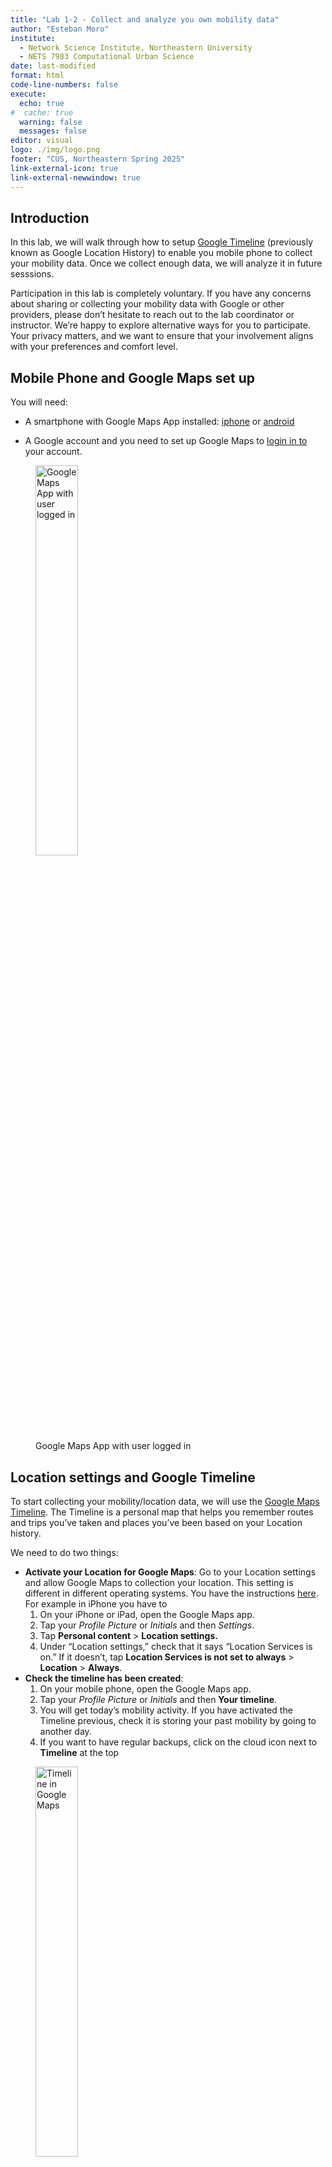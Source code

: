 ```yaml
---
title: "Lab 1-2 - Collect and analyze you own mobility data"
author: "Esteban Moro"
institute:
  - Network Science Institute, Northeastern University
  - NETS 7983 Computational Urban Science
date: last-modified
format: html
code-line-numbers: false
execute:
  echo: true
#  cache: true
  warning: false
  messages: false
editor: visual
logo: ./img/logo.png
footer: "CUS, Northeastern Spring 2025"
link-external-icon: true
link-external-newwindow: true
---
```


## Introduction

In this lab, we will walk through how to setup [Google Timeline](google.com/maps/timeline) (previously known as Google Location History) to enable you mobile phone to collect your mobility data. Once we collect enough data, we will analyze it in future sesssions.

::: callout-note
Participation in this lab is completely voluntary. If you have any concerns about sharing or collecting your mobility data with Google or other providers, please don’t hesitate to reach out to the lab coordinator or instructor. We’re happy to explore alternative ways for you to participate. Your privacy matters, and we want to ensure that your involvement aligns with your preferences and comfort level.
:::

## Mobile Phone and Google Maps set up

You will need:

-   A smartphone with Google Maps App installed: [iphone](https://apps.apple.com/us/app/google-maps/id585027354) or [android](https://play.google.com/store/apps/details?id=com.google.android.apps.maps&hl=en_US&pli=1)

-   A Google account and you need to set up Google Maps to [login in to](https://support.google.com/maps/answer/2803351?hl=en&co=GENIE.Platform%3DAndroid) your account.

![Google Maps App with user logged in](img/googlemaps.jpeg){width="40%"}

## Location settings and Google Timeline

To start collecting your mobility/location data, we will use the [Google Maps Timeline](https://support.google.com/maps/answer/6258979?hl=en&co=GENIE.Platform%3DAndroid#zippy=%2Csave-your-search-browsing-activity-with-google). The Timeline is a personal map that helps you remember routes and trips you've taken and places you've been based on your Location history.

We need to do two things:

-   **Activate your Location for Google Maps**: Go to your Location settings and allow Google Maps to collection your location. This setting is different in different operating systems. You have the instructions [here](https://support.google.com/maps/answer/6258979?hl=en&co=GENIE.Platform%3DiOS&oco=0#zippy=%2Csave-your-search-browsing-activity-with-google). For example in iPhone you have to
    1.  On your iPhone or iPad, open the Google Maps app.
    2.  Tap your *Profile Picture* or *Initials* and then *Settings*.
    3.  Tap **Personal content** \> **Location settings.**
    4.  Under “Location settings,” check that it says “Location Services is on.” If it doesn’t, tap **Location Services is not set to always** \> **Location** \> **Always**.
-   **Check the timeline has been created**:
    1.  On your mobile phone, open the Google Maps app.
    2.  Tap your *Profile Picture* or *Initials* and then **Your timeline**.
    3.  You will get today's mobility activity. If you have activated the Timeline previous, check it is storing your past mobility by going to another day.
    4.  If you want to have regular backups, click on the cloud icon next to **Timeline** at the top

![Timeline in Google Maps](img/googletimeline.jpeg){width="40%"}

## Download your personal data

Your personal data can be downloaded from your Google Maps app on your phone. Here are the instructions for iOS:

1.  On you iPhone or iPad, open the Google Maps app
2.  Tap your *Profile Picture* or *Initials* and then **Settings**.
3.  Tap **Personal content** \> **Export Timeline Data**.
4.  Download the file to your phone or send it to your computer

The downloaded file is a JSON collection of *visits* and *trips*
